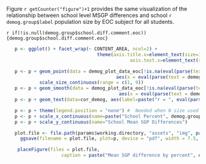 
Figure `r getCounter("figure")+1` provides the same visualization of the relationship between school level MSGP differences and school `r demog.group$label` population size by EOC subject for all students.

`r if(!is.null(demog.group$school.diff.comment.eoc)) {demog.group$school.diff.comment.eoc}`


```r
   p <- ggplot() + facet_wrap(~ CONTENT_AREA, ncol=2) +
							   	 theme(axis.title.x=element_text(size=15), axis.title.y=element_text(size=15),
   								 			 axis.text.x=element_text(size=12), axis.text.y=element_text(size=12))

   p <- p + geom_point(data = demog_plot_data_eoc[!is.na(eval(parse(text = demog.group$variable)))],
   										aes(x = eval(parse(text = demog.group$school.variable)), y = Mean_Difference, size = COUNT_NO_SKIP_SGP), alpha = 0.25, colour="blue") +
            scale_size_continuous(range = c(1, 9))
   p <- p + geom_smooth(data = demog_plot_data_eoc[!is.na(eval(parse(text = demog.group$variable)))],
   										 aes(x = eval(parse(text = demog.group$school.variable)), y = Mean_Difference), method = "loess", se=FALSE, colour="black")
   p <- p + geom_text(data=cor_demog, aes(label=paste("r = ", eval(parse(text = paste0("cors_", tolower(demog.group$label)))), sep="")), x = 12, y = -15.5, size = 4.0, colour = "red")

   p <- p + theme(legend.position = "none") #  Needed when N size used for bubbles
   p <- p + scale_x_continuous(name=paste("School Percent", demog.group$label))
   p <- p + scale_y_continuous(name="School Mean SGP Differences")

   plot.file <- file.path(params$working.directory, "assets", "img", paste0("Skip_Year_SGP_Comp_SGP_x_", demog.group$label, "_EOC.pdf"))
	 ggsave(filename = plot.file, plot=p, device = "pdf", width = 7.5, height = 7, units = "in")
```

```r
	placeFigure(files = plot.file,
			        caption = paste("Mean SGP difference by percent", demog.group$label, "by EOC subject"))
```
